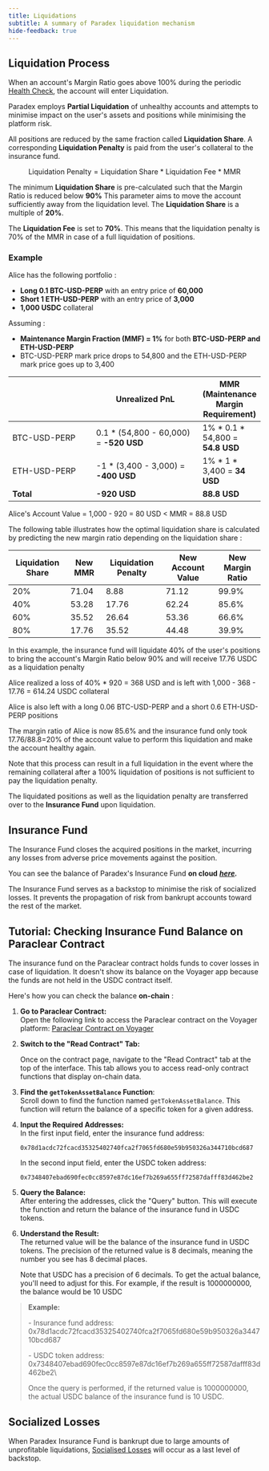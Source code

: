 ```yaml
---
title: Liquidations
subtitle: A summary of Paradex liquidation mechanism
hide-feedback: true
---
```


## Liquidation Process

When an account's Margin Ratio goes above 100% during the periodic [Health Check](paradex-risk-checks#health-check), the account will enter Liquidation.

Paradex employs **Partial Liquidation** of unhealthy accounts and attempts to minimise impact on the user's assets and positions while minimising the platform risk.

All positions are reduced by the same fraction called **Liquidation Share**. A corresponding **Liquidation Penalty** is paid from the user's collateral to the insurance fund.

$$
\text{Liquidation Penalty}=\text{Liquidation Share}~*~\text{Liquidation Fee}~*~\text{MMR}
$$

The minimum **Liquidation Share** is pre-calculated such that the Margin Ratio is reduced below **90%** This parameter aims to move the account sufficiently away from the liquidation level. The **Liquidation Share** is a multiple of **20%**.

The **Liquidation Fee** is set to **70%**. This means that the liquidation penalty is 70% of the MMR in case of a full liquidation of positions.

### **Example**

Alice has the following portfolio :

* **Long 0.1 BTC-USD-PERP** with an entry price of **60,000**
* **Short 1 ETH-USD-PERP** with an entry price of **3,000**
* **1,000 USDC** collateral

Assuming :

* **Maintenance Margin Fraction (MMF) = 1%** for both **BTC-USD-PERP and ETH-USD-PERP**
* BTC-USD-PERP mark price drops to 54,800 and the ETH-USD-PERP mark price goes up to 3,400

<table><thead><tr><th width="168"></th><th width="214">Unrealized PnL</th><th>MMR (Maintenance Margin Requirement)</th></tr></thead><tbody><tr><td>BTC-USD-PERP</td><td>0.1 * (54,800 - 60,000) = <strong>-520 USD</strong></td><td>1% * 0.1 * 54,800 = <strong>54.8 USD</strong></td></tr><tr><td>ETH-USD-PERP</td><td>-1 * (3,400 - 3,000) = <strong>-400 USD</strong></td><td>1% * 1 * 3,400 = <strong>34 USD</strong></td></tr><tr><td><strong>Total</strong></td><td><strong>-920 USD</strong></td><td><strong>88.8 USD</strong></td></tr></tbody></table>

Alice's Account Value = 1,000 - 920 = 80 USD < MMR = 88.8 USD

The following table illustrates how the optimal liquidation share is calculated by predicting the new margin ratio depending on the liquidation share :

| Liquidation Share | New MMR | Liquidation Penalty | New Account Value | New Margin Ratio |
| ----------------- | ------- | ------------------- | ----------------- | ---------------- |
| 20%               | 71.04   | 8.88                | 71.12             | 99.9%            |
| 40%               | 53.28   | 17.76               | 62.24             | 85.6%            |
| 60%               | 35.52   | 26.64               | 53.36             | 66.6%            |
| 80%               | 17.76   | 35.52               | 44.48             | 39.9%            |

In this example, the insurance fund will liquidate 40% of the user's positions to bring the account's Margin Ratio below 90% and will receive 17.76 USDC as a liquidation penalty

Alice realized a loss of 40% \* 920 = 368 USD and is left with 1,000 - 368 - 17.76 = 614.24 USDC collateral

Alice is also left with a long 0.06 BTC-USD-PERP and a short 0.6 ETH-USD-PERP positions

The margin ratio of Alice is now 85.6% and the insurance fund only took 17.76/88.8=20% of the account value to perform this liquidation and make the account healthy again.

Note that this process can result in a full liquidation in the event where the remaining collateral after a 100% liquidation of positions is not sufficient to pay the liquidation penalty.

The liquidated positions as well as the liquidation penalty are transferred over to the **Insurance Fund** upon liquidation.

## Insurance Fund

The Insurance Fund closes the acquired positions in the market, incurring any losses from adverse price movements against the position.

You can see the balance of Paradex's Insurance Fund **on cloud** [_**here**_](https://api.prod.paradex.trade/v1/insurance)_**.**_

The Insurance Fund serves as a backstop to minimise the risk of socialized losses. It prevents the propagation of risk from bankrupt accounts toward the rest of the market.

## Tutorial: Checking Insurance Fund Balance on Paraclear Contract

<Info>
The insurance fund on the Paraclear contract holds funds to cover losses in case of liquidation. It doesn't show its balance on the Voyager app because the funds are not held in the USDC contract itself.
</Info>

Here's how you can check the balance **on-chain** :

1. **Go to Paraclear Contract:**\
   Open the following link to access the Paraclear contract on the Voyager platform: [Paraclear Contract on Voyager](https://voyager.prod.paradex.trade/contract/0x03ca9388f8d4e04adecbd7b06b9b24a33030a593522248a7bddd87afc0b61a0c)
2.  **Switch to the "Read Contract" Tab:**

    Once on the contract page, navigate to the "Read Contract" tab at the top of the interface. This tab allows you to access read-only contract functions that display on-chain data.
3. **Find the `getTokenAssetBalance` Function**:\
   Scroll down to find the function named `getTokenAssetBalance`. This function will return the balance of a specific token for a given address.
4.  **Input the Required Addresses:**\
    In the first input field, enter the insurance fund address:

    `0x78d1acdc72fcacd35325402740fca2f7065fd680e59b950326a344710bcd687`

    In the second input field, enter the USDC token address:

    `0x7348407ebad690fec0cc8597e87dc16ef7b269a655ff72587dafff83d462be2`
5. **Query the Balance:**\
   After entering the addresses, click the "Query" button. This will execute the function and return the balance of the insurance fund in USDC tokens.
6.  **Understand the Result:**\
    The returned value will be the balance of the insurance fund in USDC tokens. The precision of the returned value is 8 decimals, meaning the number you see has 8 decimal places.

    Note that USDC has a precision of 6 decimals. To get the actual balance, you'll need to adjust for this. For example, if the result is 1000000000, the balance would be 10 USDC

> **Example:**
>
> \- Insurance fund address: 0x78d1acdc72fcacd35325402740fca2f7065fd680e59b950326a344710bcd687
>
> \- USDC token address: 0x7348407ebad690fec0cc8597e87dc16ef7b269a655ff72587dafff83d462be2\\
>
> Once the query is performed, if the returned value is 1000000000, the actual USDC balance of the insurance fund is 10 USDC.

## Socialized Losses

When Paradex Insurance Fund is bankrupt due to large amounts of unprofitable liquidations, [Socialised Losses](socialized-losses) will occur as a last level of backstop.
